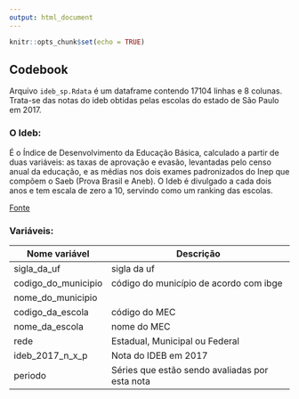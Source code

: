 ```yaml
---
output: html_document
---
```


```r
knitr::opts_chunk$set(echo = TRUE)
```

## Codebook

Arquivo ``ideb_sp.Rdata`` é um dataframe contendo 17104 linhas e 8 colunas. Trata-se das notas do ideb obtidas pelas escolas do estado de São Paulo em 2017.

### O Ideb:

É o Índice de Desenvolvimento da Educação Básica, calculado a partir de duas variáveis: as taxas de
aprovação e evasão, levantadas pelo censo anual da educação, e as médias nos dois exames padronizados do Inep que compõem o Saeb (Prova Brasil e Aneb). O Ideb é divulgado a cada dois anos e tem escala de zero a 10, servindo como um ranking das escolas.

[Fonte](http://www.clicrbs.com.br/pdf/17745467.pdf)

### Variáveis:

|Nome variável| Descrição|
|--|--|
|sigla_da_uf|sigla da uf|
|codigo_do_municipio|código do município de acordo com ibge|
|nome_do_municipio||
|codigo_da_escola|código do MEC|
|nome_da_escola|nome do MEC|
|rede|Estadual, Municipal ou Federal|
|ideb_2017_n_x_p|Nota do IDEB em 2017|
|periodo|Séries que estão sendo avaliadas por esta nota|  